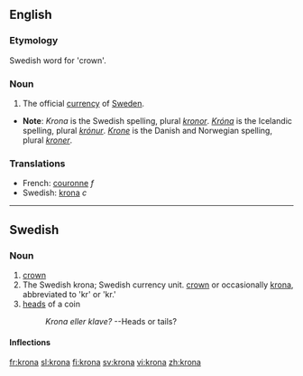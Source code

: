 ==English==

===Etymology===
Swedish word for 'crown'.

===Noun===

# The official [[currency]] of [[Sweden]].

*'''Note''': ''Krona'' is the Swedish spelling, plural ''[[kronor]]''.  ''[[Króna]]'' is the Icelandic spelling, plural ''[[krónur]]''.  ''[[Krone]]'' is the Danish and Norwegian spelling, plural ''[[kroner]]''.

===Translations===
*French: [[couronne]] ''f''
*Swedish: [[krona#Swedish|krona]] ''c''

----
==Swedish==

===Noun===

# [[crown]]
# The Swedish krona; Swedish currency unit. [[crown]] or occasionally [[krona#English|krona]], abbreviated to 'kr' or 'kr.'
# [[heads]] of a coin
#: ''Krona eller klave?'' --Heads or tails?

====Inflections====
{{sv-noun|gender=Common|krona|kronan|kronor|kronorna|kronas|kronans|kronors|kronornas}}

[[fr:krona]]
[[sl:krona]]
[[fi:krona]]
[[sv:krona]]
[[vi:krona]]
[[zh:krona]]